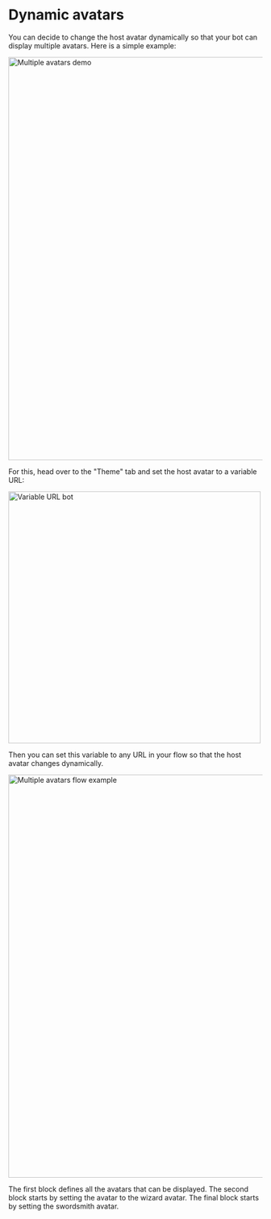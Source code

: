 # Dynamic avatars

You can decide to change the host avatar dynamically so that your bot can display multiple avatars. Here is a simple example:

<img
  src="/img/guides/multi-avatars/demo.gif"
  width="800"
  alt="Multiple avatars demo"
/>

For this, head over to the "Theme" tab and set the host avatar to a variable URL:

<img
  src="/img/guides/multi-avatars/bot-variable.png"
  width="500"
  alt="Variable URL bot"
/>

Then you can set this variable to any URL in your flow so that the host avatar changes dynamically.

<img
  src="/img/guides/multi-avatars/flow-example.png"
  width="800"
  alt="Multiple avatars flow example"
/>

The first block defines all the avatars that can be displayed. The second block starts by setting the avatar to the wizard avatar. The final block starts by setting the swordsmith avatar.
